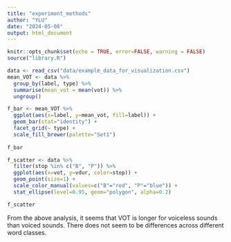 ```yaml
---
title: "experiment_methods"
author: "YLU"
date: "2024-05-08"
output: html_document
---
```


```r
knitr::opts_chunk$set(echo = TRUE, error=FALSE, warning = FALSE)
source("library.R")
```

```r
data <- read_csv("data/example_data_for_visualization.csv")
mean_VOT <- data %>% 
  group_by(label, type) %>% 
  summarise(mean_vot = mean(vot)) %>% 
  ungroup()

f_bar <- mean_VOT %>% 
  ggplot(aes(x=label, y=mean_vot, fill=label)) +
  geom_bar(stat="identity") +
  facet_grid(~ type) +
  scale_fill_brewer(palette="Set1")
  
f_bar

f_scatter <- data %>% 
  filter(stop %in% c("B", "P")) %>% 
  ggplot(aes(x=vot, y=vdur, color=stop)) +
  geom_point(size=1) +
  scale_color_manual(values=c("B"="red", "P"="blue")) +
  stat_ellipse(level=0.95, geom="polygon", alpha=0.2)

f_scatter
```

From the above analysis, it seems that VOT is longer for voiceless sounds than voiced sounds. There does not seem to be differences across different word classes.

